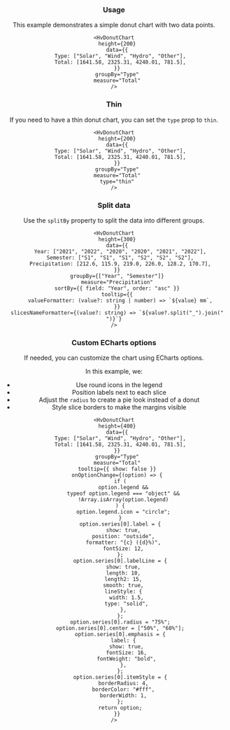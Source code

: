 

<Header
  params={{ name: "DonutChart", packageName: "viz", showAllProps: true }}
/>

### Usage

This example demonstrates a simple donut chart with two data points.

```tsx live
<HvDonutChart
  height={200}
  data={{
    Type: ["Solar", "Wind", "Hydro", "Other"],
    Total: [1641.58, 2325.31, 4240.01, 781.5],
  }}
  groupBy="Type"
  measure="Total"
/>
```

### Thin

If you need to have a thin donut chart, you can set the `type` prop to `thin`.

```tsx live
<HvDonutChart
  height={200}
  data={{
    Type: ["Solar", "Wind", "Hydro", "Other"],
    Total: [1641.58, 2325.31, 4240.01, 781.5],
  }}
  groupBy="Type"
  measure="Total"
  type="thin"
/>
```

### Split data

Use the `splitBy` property to split the data into different groups.

```tsx live
<HvDonutChart
  height={300}
  data={{
    Year: ["2021", "2022", "2020", "2020", "2021", "2022"],
    Semester: ["S1", "S1", "S1", "S2", "S2", "S2"],
    Precipitation: [212.6, 115.9, 219.0, 226.0, 128.2, 170.7],
  }}
  groupBy={["Year", "Semester"]}
  measure="Precipitation"
  sortBy={{ field: "Year", order: "asc" }}
  tooltip={{
    valueFormatter: (value?: string | number) => `${value} mm`,
  }}
  slicesNameFormatter={(value?: string) => `${value?.split("_").join(" ")}`}
/>
```

### Custom ECharts options

If needed, you can customize the chart using ECharts options.

In this example, we:

- Use round icons in the legend
- Position labels next to each slice
- Adjust the `radius` to create a pie look instead of a donut
- Style slice borders to make the margins visible

```tsx live
<HvDonutChart
  height={400}
  data={{
    Type: ["Solar", "Wind", "Hydro", "Other"],
    Total: [1641.58, 2325.31, 4240.01, 781.5],
  }}
  groupBy="Type"
  measure="Total"
  tooltip={{ show: false }}
  onOptionChange={(option) => {
    if (
      option.legend &&
      typeof option.legend === "object" &&
      !Array.isArray(option.legend)
    ) {
      option.legend.icon = "circle";
    }
    option.series[0].label = {
      show: true,
      position: "outside",
      formatter: "{c} ({d}%)",
      fontSize: 12,
    };
    option.series[0].labelLine = {
      show: true,
      length: 10,
      length2: 15,
      smooth: true,
      lineStyle: {
        width: 1.5,
        type: "solid",
      },
    };
    option.series[0].radius = "75%";
    option.series[0].center = ["50%", "60%"];
    option.series[0].emphasis = {
      label: {
        show: true,
        fontSize: 16,
        fontWeight: "bold",
      },
    };
    option.series[0].itemStyle = {
      borderRadius: 4,
      borderColor: "#fff",
      borderWidth: 1,
    };
    return option;
  }}
/>
```
